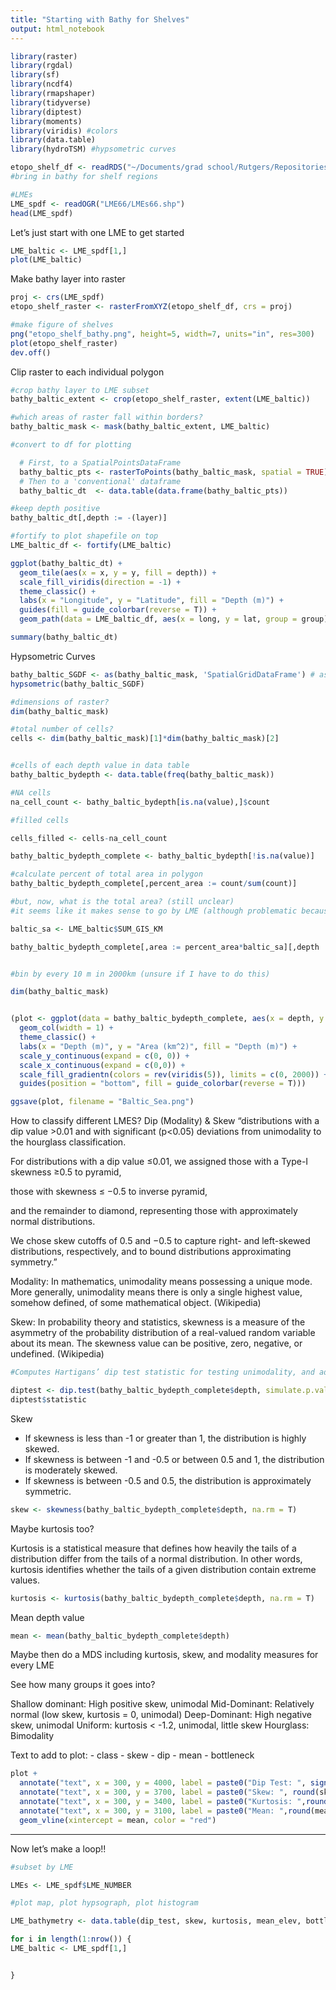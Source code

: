 ```yaml
---
title: "Starting with Bathy for Shelves"
output: html_notebook
---
```


```r
library(raster)
library(rgdal)
library(sf)
library(ncdf4)
library(rmapshaper)
library(tidyverse)
library(diptest)
library(moments)
library(viridis) #colors
library(data.table)
library(hydroTSM) #hypsometric curves

etopo_shelf_df <- readRDS("~/Documents/grad school/Rutgers/Repositories/shelf_habitat_distribution/etopo_shelf_df.rds")
#bring in bathy for shelf regions

#LMEs
LME_spdf <- readOGR("LME66/LMEs66.shp")
head(LME_spdf)
```

Let's just start with one LME to get started
```r
LME_baltic <- LME_spdf[1,]
plot(LME_baltic)


```


Make bathy layer into raster
```r
proj <- crs(LME_spdf)
etopo_shelf_raster <- rasterFromXYZ(etopo_shelf_df, crs = proj)

#make figure of shelves
png("etopo_shelf_bathy.png", height=5, width=7, units="in", res=300)
plot(etopo_shelf_raster)
dev.off()

```

Clip raster to each individual polygon

```r
#crop bathy layer to LME subset
bathy_baltic_extent <- crop(etopo_shelf_raster, extent(LME_baltic))

#which areas of raster fall within borders?
bathy_baltic_mask <- mask(bathy_baltic_extent, LME_baltic)

#convert to df for plotting

  # First, to a SpatialPointsDataFrame
  bathy_baltic_pts <- rasterToPoints(bathy_baltic_mask, spatial = TRUE)
  # Then to a 'conventional' dataframe
  bathy_baltic_dt  <- data.table(data.frame(bathy_baltic_pts))

#keep depth positive  
bathy_baltic_dt[,depth := -(layer)]

#fortify to plot shapefile on top
LME_baltic_df <- fortify(LME_baltic)

ggplot(bathy_baltic_dt) +
  geom_tile(aes(x = x, y = y, fill = depth)) +
  scale_fill_viridis(direction = -1) +
  theme_classic() +
  labs(x = "Longitude", y = "Latitude", fill = "Depth (m)") +
  guides(fill = guide_colorbar(reverse = T)) +
  geom_path(data = LME_baltic_df, aes(x = long, y = lat, group = group), fill = NA, color = "black")

summary(bathy_baltic_dt)
```

Hypsometric Curves
```r

bathy_baltic_SGDF <- as(bathy_baltic_mask, 'SpatialGridDataFrame') # as spatial grid data frame
hypsometric(bathy_baltic_SGDF)

#dimensions of raster?
dim(bathy_baltic_mask)

#total number of cells?
cells <- dim(bathy_baltic_mask)[1]*dim(bathy_baltic_mask)[2]


#cells of each depth value in data table
bathy_baltic_bydepth <- data.table(freq(bathy_baltic_mask))

#NA cells
na_cell_count <- bathy_baltic_bydepth[is.na(value),]$count

#filled cells

cells_filled <- cells-na_cell_count

bathy_baltic_bydepth_complete <- bathy_baltic_bydepth[!is.na(value)]

#calculate percent of total area in polygon
bathy_baltic_bydepth_complete[,percent_area := count/sum(count)]

#but, now, what is the total area? (still unclear)
#it seems like it makes sense to go by LME (although problematic because there are some NA values within LME)

baltic_sa <- LME_baltic$SUM_GIS_KM

bathy_baltic_bydepth_complete[,area := percent_area*baltic_sa][,depth := -value]


#bin by every 10 m in 2000km (unsure if I have to do this)

dim(bathy_baltic_mask)


(plot <- ggplot(data = bathy_baltic_bydepth_complete, aes(x = depth, y = area, fill = depth)) +
  geom_col(width = 1) +
  theme_classic() +
  labs(x = "Depth (m)", y = "Area (km^2)", fill = "Depth (m)") +
  scale_y_continuous(expand = c(0, 0)) +
  scale_x_continuous(expand = c(0,0)) +
  scale_fill_gradientn(colors = rev(viridis(5)), limits = c(0, 2000)) +
  guides(position = "bottom", fill = guide_colorbar(reverse = T)))

ggsave(plot, filename = "Baltic_Sea.png")
```


How to classify different LMES? Dip (Modality) & Skew
 "distributions with a dip value >0.01 and with significant (p<0.05) deviations from unimodality to the hourglass classification. 
 
 For distributions with a dip value ≤0.01, we assigned those with a Type-I skewness ≥0.5 to pyramid, 
 
 those with skewness ≤ −0.5 to inverse pyramid, 
 
 and the remainder to diamond, representing those with approximately normal distributions. 
 
 We chose skew cutoffs of 0.5 and −0.5 to capture right- and left-skewed distributions, respectively, and to bound distributions approximating symmetry."
 
Modality: In mathematics, unimodality means possessing a unique mode. More generally, unimodality means there is only a single highest value, somehow defined, of some mathematical object. (Wikipedia)

Skew: In probability theory and statistics, skewness is a measure of the asymmetry of the probability distribution of a real-valued random variable about its mean. The skewness value can be positive, zero, negative, or undefined. (Wikipedia)
 
```r
#Computes Hartigans’ dip test statistic for testing unimodality, and additionally the modal interval.

diptest <- dip.test(bathy_baltic_bydepth_complete$depth, simulate.p.value = FALSE, B = 2000)
diptest$statistic

```

Skew

* If skewness is less than -1 or greater than 1, the distribution is highly skewed.
* If skewness is between -1 and -0.5 or between 0.5 and 1, the distribution is moderately skewed.
* If skewness is between -0.5 and 0.5, the distribution is approximately symmetric.
```r
skew <- skewness(bathy_baltic_bydepth_complete$depth, na.rm = T)
```


Maybe kurtosis too?

Kurtosis is a statistical measure that defines how heavily the tails of a distribution differ from the tails of a normal distribution. In other words, kurtosis identifies whether the tails of a given distribution contain extreme values.
```r
kurtosis <- kurtosis(bathy_baltic_bydepth_complete$depth, na.rm = T)
```

Mean depth value
```r
mean <- mean(bathy_baltic_bydepth_complete$depth)
```

Maybe then do a MDS including kurtosis, skew, and modality measures for every LME

See how many groups it goes into?

Shallow dominant: High positive skew, unimodal
Mid-Dominant: Relatively normal (low skew, kurtosis = 0, unimodal)
Deep-Dominant: High negative skew, unimodal
Uniform: kurtosis < -1.2, unimodal, little skew
Hourglass: Bimodality

Text to add to plot:
 - class
 - skew
 - dip
 - mean
 - bottleneck

```r

plot +
  annotate("text", x = 300, y = 4000, label = paste0("Dip Test: ", signif(diptest$statistic,2))) +
  annotate("text", x = 300, y = 3700, label = paste0("Skew: ", round(skew,2))) +
  annotate("text", x = 300, y = 3400, label = paste0("Kurtosis: ",round(kurtosis,2))) +
  annotate("text", x = 300, y = 3100, label = paste0("Mean: ",round(mean,2), " m")) +
  geom_vline(xintercept = mean, color = "red")
```

--------
Now let's make a loop!!

```r
#subset by LME

LMEs <- LME_spdf$LME_NUMBER

#plot map, plot hypsograph, plot histogram

LME_bathymetry <- data.table(dip_test, skew, kurtosis, mean_elev, bottleneck, elev)

for i in length(1:nrow()) {
LME_baltic <- LME_spdf[1,]


}
```

